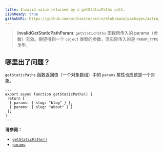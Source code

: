 ```yaml
---
title: Invalid value returned by a getStaticPaths path.
i18nReady: true
githubURL: https://github.com/withastro/astro/blob/main/packages/astro/src/core/errors/errors-data.ts
---
```


> **InvalidGetStaticPathParam**: `getStaticPaths` 函数所传入的 params（参数）无效。期望得到一个 `object` 类型的参数，但实际传入的是 `PARAM_TYPE` 类型。

## 哪里出了问题？

`getStaticPaths` 函数返回值（一个对象数组）中的 `params` 属性也应该是一个对象。

```astro title="pages/blog/[id].astro"
---
export async function getStaticPaths() {
 return [
  { params: { slug: "blog" } },
  { params: { slug: "about" } }
 ];
}
---
```

**请参阅：**

- [`getStaticPaths()`](/zh-cn/reference/api-reference/#getstaticpaths)
- [`params`](/zh-cn/reference/api-reference/#params)
